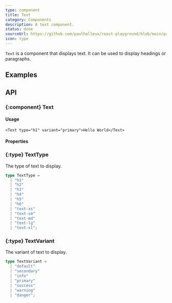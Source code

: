```yaml
---
type: component
title: Text
category: Components
description: A text component.
status: done
sourceUrl: https://github.com/paulhalleux/react-playground/blob/main/packages/playground/src/components/Text/Text.tsx
icon: type
---
```


`Text` is a component that displays text. It can be used to display headings or paragraphs.

## Examples

<Example name="components/General/Text" />

## API

### \{:component} Text

#### Usage

```tsx
<Text type="h1" variant="primary">Hello World</Text>
```

#### Properties

<Properties component="Text" />

### \{:type} TextType

The type of text to display.

```ts
type TextType =
  | "h1"
  | "h2"
  | "h3"
  | "h4"
  | "h5"
  | "h6"
  | "text-xs"
  | "text-sm"
  | "text-md"
  | "text-lg"
  | "text-xl";
```

### \{:type} TextVariant

The variant of text to display.

```ts
type TextVariant =
  | "default"
  | "secondary"
  | "info"
  | "primary"
  | "success"
  | "warning"
  | "danger";
```